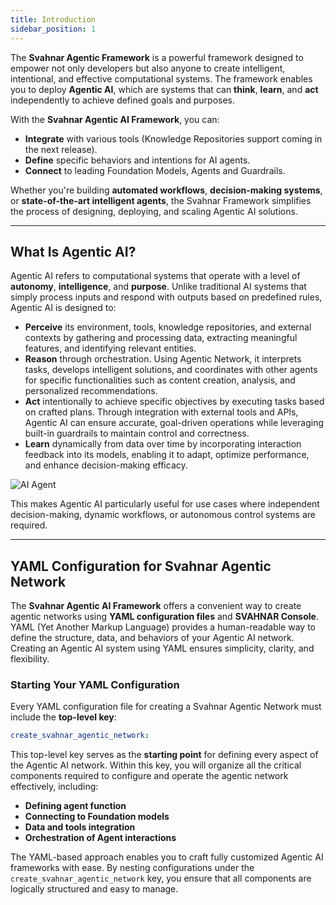 ```yaml
---
title: Introduction
sidebar_position: 1
---
```


The **Svahnar Agentic Framework** is a powerful framework designed to empower not only developers but also anyone to create intelligent, intentional, and effective computational systems. The framework enables you to deploy **Agentic AI**, which are systems that can **think**, **learn**, and **act** independently to achieve defined goals and purposes.

With the **Svahnar Agentic AI Framework**, you can:

- **Integrate** with various tools (Knowledge Repositories support coming in the next release).
- **Define** specific behaviors and intentions for AI agents.
- **Connect** to leading Foundation Models, Agents and Guardrails.

Whether you're building **automated workflows**, **decision-making systems**, or **state-of-the-art intelligent agents**, the Svahnar Framework simplifies the process of designing, deploying, and scaling Agentic AI solutions.

---

## What Is Agentic AI?

Agentic AI refers to computational systems that operate with a level of **autonomy**, **intelligence**, and **purpose**. Unlike traditional AI systems that simply process inputs and respond with outputs based on predefined rules, Agentic AI is designed to:

- **Perceive**  its environment, tools, knowledge repositories, and external contexts by gathering and processing data, extracting meaningful features, and identifying relevant entities.
- **Reason** through orchestration. Using Agentic Network, it interprets tasks, develops intelligent solutions, and coordinates with other agents for specific functionalities such as content creation, analysis, and personalized recommendations.
- **Act**  intentionally to achieve specific objectives by executing tasks based on crafted plans. Through integration with external tools and APIs, Agentic AI can ensure accurate, goal-driven operations while leveraging built-in guardrails to maintain control and correctness.
- **Learn** dynamically from data over time by incorporating interaction feedback into its models, enabling it to adapt, optimize performance, and enhance decision-making efficacy.

![AI Agent](./images/AI-Agent.jpg)


This makes Agentic AI particularly useful for use cases where independent decision-making, dynamic workflows, or autonomous control systems are required.

---

## YAML Configuration for Svahnar Agentic Network

The **Svahnar Agentic AI Framework** offers a convenient way to create agentic networks using **YAML configuration files** and **SVAHNAR Console**. YAML (Yet Another Markup Language) provides a human-readable way to define the structure, data, and behaviors of your Agentic AI network. Creating an Agentic AI system using YAML ensures simplicity, clarity, and flexibility.

### Starting Your YAML Configuration

Every YAML configuration file for creating a Svahnar Agentic Network must include the **top-level key**:

```yaml starting_point.yaml
create_svahnar_agentic_network:
```

This top-level key serves as the **starting point** for defining every aspect of the Agentic AI network. Within this key, you will organize all the critical components required to configure and operate the agentic network effectively, including:

- **Defining agent function**
- **Connecting to Foundation models**
- **Data and tools integration**
- **Orchestration of Agent interactions**

The YAML-based approach enables you to craft fully customized Agentic AI frameworks with ease. By nesting configurations under the `create_svahnar_agentic_network` key, you ensure that all components are logically structured and easy to manage.

